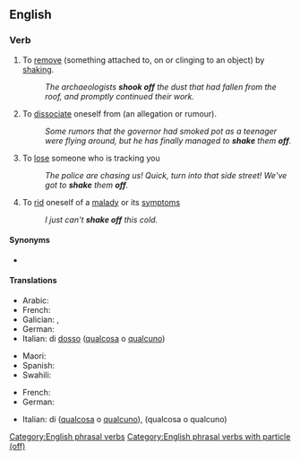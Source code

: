 ==English==

===Verb===
{{en-verb|shake<,,shook,shaken> off}}

# To [[remove]] (something attached to, on or clinging to an object) by [[shake|shaking]].
#: ''The archaeologists '''shook off''' the dust that had fallen from the roof, and promptly continued their work.''
# To [[dissociate]] oneself from (an allegation or rumour).
#: ''Some rumors that the governor had smoked pot as a teenager were flying around, but he has finally managed to '''shake''' them '''off'''.''
# To [[lose]] someone who is tracking you
#: ''The police are chasing us! Quick, turn into that side street! We've got to '''shake''' them '''off'''.''
# To [[rid]] oneself of a [[malady]] or its [[symptom]]s
#: ''I just can't '''shake off''' this cold.''

====Synonyms====
* {{l|en|forshake}}

====Translations====
{{trans-top|to remove by shaking}}
* Arabic: {{t|ar|اِنْتَفَضَ}}
* French: {{t+|fr|secouer}}
* Galician: {{t|gl|sacudir}}, {{t+|gl|escudir}} {{qualifier|archaic}}
* German: {{t|de|abschütteln}}
* Italian: {{t|it|scrollarsi}} di [[dosso]] ([[qualcosa]] o [[qualcuno]])
{{trans-mid}}
* Maori: {{t|mi|ruirui}}
* Spanish: {{t+|es|sacudir}}
* Swahili: {{t|sw|kung'uta|alt=kukung'uta}}
{{trans-bottom}}

{{trans-top|to lose someone}}
* French: {{t+|fr|semer}}
* German: {{t|de|abschütteln}}
{{trans-mid}}
* Italian: {{t+|it|liberarsi}} di ([[qualcosa]] o [[qualcuno]]), {{t+|it|seminare}} (qualcosa o qualcuno)
{{trans-bottom}}

[[Category:English phrasal verbs]]
[[Category:English phrasal verbs with particle (off)]]